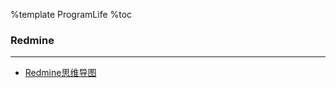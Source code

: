 %template ProgramLife
%toc

=== Redmine ===
<hr>
* [[local:../resource/03_mindmap/Redmine.mm|Redmine思维导图]]
